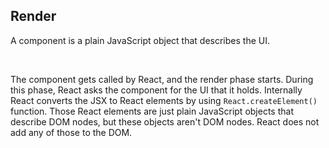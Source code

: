 ## Render

A component is a plain JavaScript object that describes the UI.

<br />

The component gets called by React, and the render phase starts. During this phase, React asks the component for the UI
that it holds. Internally React converts the JSX to React elements by using `React.createElement()` function. Those
React elements are just plain JavaScript objects that describe DOM nodes, but these objects aren't DOM nodes. React does
not add any of those to the DOM.

